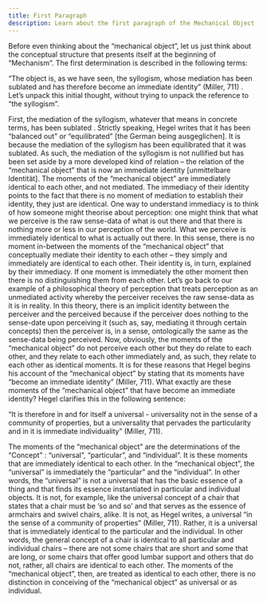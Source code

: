 ```yaml
---
title: First Paragraph 
description: Learn about the first paragraph of the Mechanical Object
---
```


Before even thinking about the “mechanical object”, let us just think about the conceptual structure that presents itself at the beginning of “Mechanism”. The first determination is described in the following terms: 

“The object is, as we have seen, the syllogism, whose mediation has been sublated and has therefore become an immediate identity” (Miller, 711) . Let’s unpack this initial thought, without trying to unpack the reference to “the syllogism”.  

First, the mediation  of the syllogism, whatever that means in concrete terms, has been sublated . Strictly speaking, Hegel writes that it has been “balanced out” or “equilibrated” [the German being ausgeglichen]. It is because the mediation of the syllogism has been equilibrated that it was sublated.  As such, the mediation of the syllogism is not nullified but has been set aside by a more developed kind of relation – the relation of the “mechanical object” that is now an immediate identity [unmittelbare Identität]. The moments of the “mechanical object” are immediately identical to each other, and not mediated. 
The immediacy  of their identity points to the fact that there is no moment of mediation to establish their identity, they just are identical. One way to understand immediacy is to think of how someone might theorise about perception: one might think that what we perceive is the raw sense-data of what is out there and that there is nothing more or less in our perception of the world. What we perceive is immediately identical to what is actually out there. In this sense, there is no moment in-between the moments of the “mechanical object” that conceptually mediate their identity to each other – they simply and immediately are identical to each other. Their identity is, in turn, explained by their immediacy. If one moment is immediately the other moment then there is no distinguishing them from each other. Let’s go back to our example of a philosophical theory of perception that treats perception as an unmediated activity whereby the perceiver receives the raw sense-data as it is in reality.  In this theory, there is an implicit identity between the perceiver and the perceived because if the perceiver does nothing to the sense-date upon perceiving it (such as, say, mediating it through certain concepts) then the perceiver is, in a sense, ontologically the same as the sense-data being perceived. Now, obviously, the moments of the “mechanical object” do not perceive each other but they do relate to each other, and they relate to each other immediately and, as such, they relate to each other as identical moments. It is for these reasons that Hegel begins his account of the “mechanical object” by stating that its moments have “become an immediate identity” (Miller, 711). 
What exactly are these moments of the “mechanical object” that have become an immediate identity? Hegel clarifies this in the following sentence:

“It is therefore in and for itself a universal - universality not in the sense of a community of properties, but a universality that pervades the particularity and in it is immediate individuality” (Miller, 711).  

The moments of the “mechanical object” are the determinations of the “Concept” : “universal”, “particular”, and “individual”. It is these moments that are immediately identical to each other. In the “mechanical object”, the “universal” is immediately the “particular” and the “individual”. In other words, the “universal” is not a universal that has the basic essence of a thing and that finds its essence instantiated in particular and individual objects. It is not, for example, like the universal concept of a chair that states that a chair must be ‘so and so’ and that serves as the essence of armchairs and swivel chairs, alike. It is not, as Hegel writes, a universal “in the sense of a community of properties” (Miller, 711).  Rather, it is a universal that is immediately identical to the particular and the individual. In other words, the general concept of a chair is identical to all particular and individual chairs – there are not some chairs that are short and some that are long, or some chairs that offer good lumbar support and others that do not, rather, all chairs are identical to each other. The moments of the “mechanical object”, then, are treated as identical to each other, there is no distinction in conceiving of the “mechanical object” as universal or as individual.

